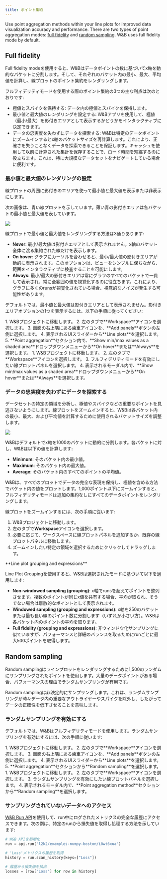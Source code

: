 ```yaml
---
title: ポイント集約
---
```


Use point aggregation methods within your line plots for improved data visualization accuracy and performance. There are two types of point aggregation modes: [full fidelity](#full-fidelity) and [random sampling](#random-sampling). W&B uses full fidelity mode by default.

## Full fidelity

Full fidelity modeを使用すると、W&Bはデータポイントの数に基づいてx軸を動的なバケットに分割します。そして、それぞれのバケット内の最小、最大、平均値を計算し、線プロットのポイント集約をレンダリングします。

フルフィデリティモードを使用する際のポイント集約の3つの主な利点は次のとおりです:

* 極値とスパイクを保持する: データ内の極値とスパイクを保持します。
* 最小値と最大値のレンダリングを設定する: W&Bアプリを使用して、極値（最小/最大）を影付きエリアとして表示するかどうかをインタラクティブに決定できます。
* データの忠実度を失わずにデータを探索する: W&Bは特定のデータポイントにズームインするとx軸のバケットサイズを再計算します。これにより、正確さを失うことなくデータを探索できることを保証します。キャッシュを使用して以前に計算された集計を保存することで、ロード時間を短縮するのに役立ちます。これは、特に大規模なデータセットをナビゲートしている場合に便利です。

### 最小値と最大値のレンダリングの設定

線プロットの周囲に影付きのエリアを使って最小値と最大値を表示または非表示にします。

次の画像は、青い線プロットを示しています。薄い青の影付きエリアは各バケットの最小値と最大値を表しています。

<Frame>
    <img src="/images/app_ui/shaded-areas.png"  />
</Frame>

線プロットで最小値と最大値をレンダリングする方法は3通りあります:

* **Never**: 最小/最大値は影付きエリアとして表示されません。x軸のバケット全体に渡る集約された線だけを表示します。
* **On hover**: グラフにカーソルを合わせると、最小/最大値の影付きエリアが動的に表示されます。このオプションは、ビューをシンプルに保ちながら、範囲をインタラクティブに検査することを可能にします。
* **Always**: 最小/最大の影付きエリアは常にグラフのすべてのバケットで一貫して表示され、常に全範囲の値を視覚化するのに役立ちます。これにより、グラフに多くのrunsが視覚化されている場合、視覚的なノイズが発生する可能性があります。

デフォルトでは、最小値と最大値は影付きエリアとして表示されません。影付きエリアオプションの1つを表示するには、以下の手順に従ってください:

<Tabs>
<Tab title="All charts in a workspace">
1. W&Bプロジェクトに移動します。
2. 左のタブで**Workspace**アイコンを選択します。
3. 画面の右上隅にある歯車アイコンを、**Add panels**ボタンの左側に選択します。
4. 表示されるUIスライダーから**Line plots**を選択します。
5. **Point aggregation**セクション内で、**Show min/max values as a shaded area**ドロップダウンメニューから**On hover**または**Always**を選択します。
</Tab>
<Tab title="Individual chart in a workspace">
1. W&Bプロジェクトに移動します。
2. 左のタブで**Workspace**アイコンを選択します。
3. フルフィデリティモードを有効にしたい線プロットパネルを選択します。
4. 表示されるモーダル内で、**Show min/max values as a shaded area**ドロップダウンメニューから**On hover**または**Always**を選択します。
</Tab>
</Tabs>

### データの忠実度を失わずにデータを探索する

データセットの特定の領域を分析し、極値やスパイクなどの重要なポイントを見逃さないようにします。線プロットをズームインすると、W&Bは各バケット内の最小、最大、および平均値を計算するために使用されるバケットサイズを調整します。

<Frame>
    <img src="/images/app_ui/zoom_in.gif"  />
</Frame>

W&Bはデフォルトでx軸を1000のバケットに動的に分割します。各バケットに対し、W&Bは以下の値を計算します:

- **Minimum**: そのバケット内の最小値。
- **Maximum**: そのバケット内の最大値。
- **Average**: そのバケット内のすべてのポイントの平均値。

W&Bは、すべてのプロットでデータの完全な表現を保持し、極値を含める方法でバケット内の値をプロットします。1,000ポイント以下にズームインすると、フルフィデリティモードは追加の集約なしにすべてのデータポイントをレンダリングします。

線プロットをズームインするには、次の手順に従います:

1. W&Bプロジェクトに移動します。
2. 左のタブで**Workspace**アイコンを選択します。
3. 必要に応じて、ワークスペースに線プロットパネルを追加するか、既存の線プロットパネルに移動します。
4. ズームインしたい特定の領域を選択するためにクリックしてドラッグします。

<Note>
**Line plot grouping and expressions**

Line Plot Groupingを使用すると、W&Bは選択されたモードに基づいて以下を適用します:

- **Non-windowed sampling (grouping)**: x軸でrunsを超えてポイントを整列させます。複数のポイントが同じx値を共有する場合、平均が取られ、そうでない場合は離散的なポイントとして表示されます。
- **Windowed sampling (grouping and expressions)**: x軸を250のバケットまたは最も長い線のポイント数に分割します（いずれか小さい方）。W&Bは各バケット内のポイントの平均を取ります。
- **Full fidelity (grouping and expressions)**: 非ウィンドウ化サンプリングに似ていますが、パフォーマンスと詳細のバランスを取るためにrunごとに最大500ポイントを取得します。
</Note>

## Random sampling

Random samplingはラインプロットをレンダリングするために1,500のランダムにサンプリングされたポイントを使用します。大量のデータポイントがある場合、パフォーマンスの理由でランダムサンプリングが有用です。

<Warning>
Random samplingは非決定的にサンプリングします。これは、ランダムサンプリングが時々データ内の重要なアウトライヤーやスパイクを除外し、したがってデータの正確性を低下させることを意味します。
</Warning>

### ランダムサンプリングを有効にする
デフォルトでは、W&Bはフルフィデリティモードを使用します。ランダムサンプリングを有効にするには、次の手順に従います:

<Tabs>
<Tab title="All charts in a workspace">
1. W&Bプロジェクトに移動します。
2. 左のタブで**Workspace**アイコンを選択します。
3. 画面の右上隅にある歯車アイコンを、**Add panels**ボタンの左側に選択します。
4. 表示されるUIスライダーから**Line plots**を選択します。
5. **Point aggregation**セクションから**Random sampling**を選択します。
</Tab>
<Tab title="Individual chart in a workspace">
1. W&Bプロジェクトに移動します。
2. 左のタブで**Workspace**アイコンを選択します。
3. ランダムサンプリングを有効にしたい線プロットパネルを選択します。
4. 表示されるモーダル内で、**Point aggregation method**セクションから**Random sampling**を選択します。
</Tab>
</Tabs>

### サンプリングされていないデータへのアクセス

[W&B Run API](/ja/models/ref/python/public-api/run)を使用して、run中にログされたメトリクスの完全な履歴にアクセスできます。次の例は、特定のrunから損失値を取得し処理する方法を示しています:

```python
# W&B APIを初期化
run = api.run("l2k2/examples-numpy-boston/i0wt6xua")

# 'Loss'メトリクスの履歴を取得
history = run.scan_history(keys=["Loss"])

# 履歴から損失値を抽出
losses = [row["Loss"] for row in history]
```